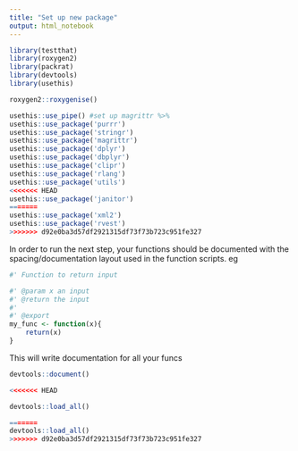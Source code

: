 ```yaml
---
title: "Set up new package"
output: html_notebook
---
```


```r

library(testthat)
library(roxygen2)
library(packrat)
library(devtools)
library(usethis)

```


```r

roxygen2::roxygenise()


```

```r

usethis::use_pipe() #set up magrittr %>%
usethis::use_package('purrr')
usethis::use_package('stringr')
usethis::use_package('magrittr')
usethis::use_package('dplyr')
usethis::use_package('dbplyr')
usethis::use_package('clipr')
usethis::use_package('rlang')
usethis::use_package('utils')
<<<<<<< HEAD
usethis::use_package('janitor')
=======
usethis::use_package('xml2')
usethis::use_package('rvest')
>>>>>>> d92e0ba3d57df2921315df73f73b723c951fe327

```
In order to run the next step, your functions should be documented with the spacing/documentation layout used in the function scripts. eg

```r
#' Function to return input

#' @param x an input
#' @return the input
#'
#' @export
my_func <- function(x){
	return(x)
}
```

This will write documentation for all your funcs
```r

devtools::document()

```
```r
<<<<<<< HEAD

devtools::load_all()

=======
devtools::load_all()
>>>>>>> d92e0ba3d57df2921315df73f73b723c951fe327
```


